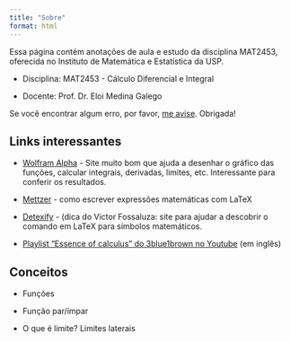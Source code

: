 ```yaml
---
title: "Sobre"
format: html
---
```


Essa página contém anotações de aula e estudo da disciplina MAT2453, oferecida no Instituto de Matemática e Estatística da USP.



- Disciplina: MAT2453 - Cálculo Diferencial e Integral

- Docente: Prof. Dr. Eloi Medina Galego

::: {.callout-warning}
Se você encontrar algum erro, por favor, [me avise](https://github.com/beatrizmilz/2025-01-MAT2453/issues). Obrigada!
:::


## Links interessantes

- [Wolfram Alpha](https://www.wolframalpha.com/) - Site muito bom que ajuda a desenhar o gráfico das funções, calcular integrais, derivadas, limites, etc. Interessante para conferir os resultados.

- [Mettzer](https://app.mettzer.com/latex#c%C3%A1lculo) - como escrever expressões matemáticas com LaTeX

- [Detexify](https://detexify.kirelabs.org/classify.html) - (dica do Victor Fossaluza: site para ajudar a descobrir o comando em LaTeX para símbolos matemáticos.

- [Playlist "Essence of calculus" do 3blue1brown no Youtube](https://www.youtube.com/watch?v=WUvTyaaNkzM&list=PLZHQObOWTQDMsr9K-rj53DwVRMYO3t5Yr&pp=0gcJCXcEOCosWNin)  (em inglês)



## Conceitos

- Funções

- Função par/ímpar

- O que é limite? Limites laterais


